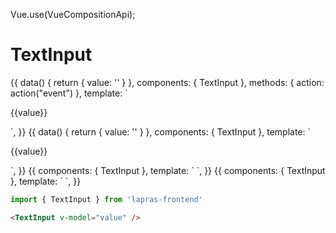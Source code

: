 Vue.use(VueCompositionApi);


<Meta title="TextInput" component={TextInput} />

# TextInput

<Preview>
  <Story name="default">
    {{
        data() { return { value: '' } },
        components: { TextInput },
        methods: { action: action("event") },
        template: `
          <div>
            <TextInput v-model="value" placeholder="placeholder" v-on:focus="action"/>
            <p>{{value}}</p>
          </div>
        `,
    }}
  </Story>
  <Story name="multiline">
    {{
        data() { return { value: '' } },
        components: { TextInput },
        template: `
          <div>
            <TextInput v-model="value" placeholder="placeholder" multiline />
            <p>{{value}}</p>
          </div>
        `,
    }}
  </Story>
  <Story name="error">
    {{
        components: { TextInput },
        template: `
          <TextInput placeholder="placeholder" error />
        `,
    }}
  </Story>
  <Story name="disabled">
    {{
        components: { TextInput },
        template: `
          <TextInput placeholder="disabled" disabled />
        `,
    }}
  </Story>
</Preview>

```typescript
import { TextInput } from 'lapras-frontend'
```

```html
<TextInput v-model="value" />
```

<Props of={TextInput} />
